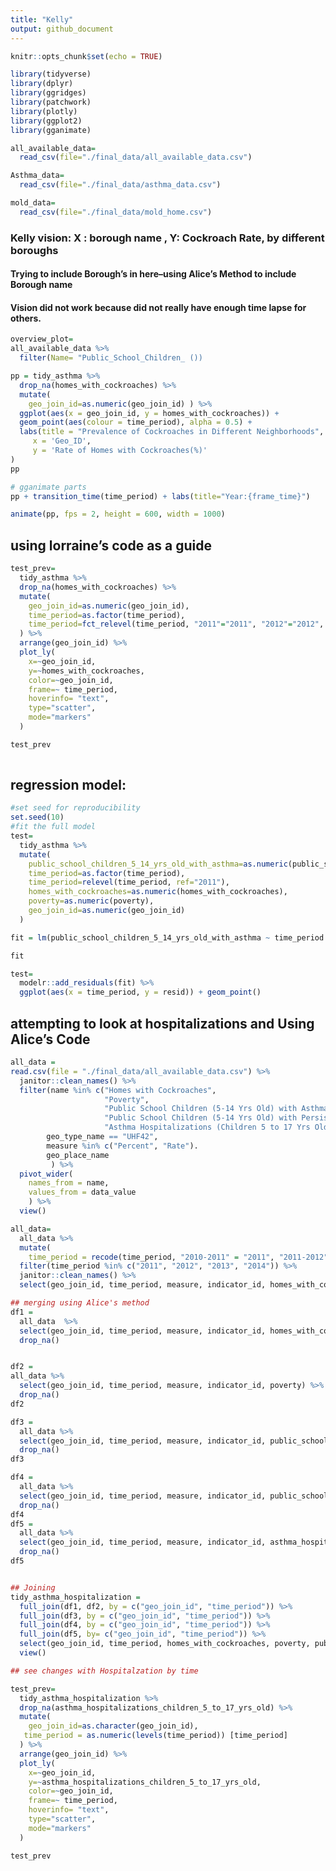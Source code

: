 ```yaml
---
title: "Kelly"
output: github_document
---
```


```r
knitr::opts_chunk$set(echo = TRUE)

library(tidyverse)
library(dplyr)
library(ggridges)
library(patchwork)
library(plotly)
library(ggplot2)
library(gganimate)

```

```r
all_available_data=
  read_csv(file="./final_data/all_available_data.csv")

Asthma_data=
  read_csv(file="./final_data/asthma_data.csv")

mold_data=
  read_csv(file="./final_data/mold_home.csv")
```

### Kelly vision: X : borough name , Y: Cockroach Rate, by different boroughs 
#### Trying to include Borough's in here--using Alice's Method to include Borough name

#### Vision did not work because did not really have enough time lapse for others. 
```r
overview_plot=
all_available_data %>% 
  filter(Name= "Public_School_Children_ ())
```

```r
pp = tidy_asthma %>%
  drop_na(homes_with_cockroaches) %>% 
  mutate(
    geo_join_id=as.numeric(geo_join_id) ) %>% 
  ggplot(aes(x = geo_join_id, y = homes_with_cockroaches)) + 
  geom_point(aes(colour = time_period), alpha = 0.5) +
  labs(title = "Prevalence of Cockroaches in Different Neighborhoods",
     x = 'Geo_ID', 
     y = 'Rate of Homes with Cockroaches(%)'
)
pp

# gganimate parts
pp + transition_time(time_period) + labs(title="Year:{frame_time}")

animate(pp, fps = 2, height = 600, width = 1000)
```

## using lorraine's code as a guide
```r
test_prev=
  tidy_asthma %>% 
  drop_na(homes_with_cockroaches) %>% 
  mutate(
    geo_join_id=as.numeric(geo_join_id),
    time_period=as.factor(time_period),
    time_period=fct_relevel(time_period, "2011"="2011", "2012"="2012", "2013" = "2013", "2014" = "2014")
  ) %>% 
  arrange(geo_join_id) %>% 
  plot_ly(
    x=~geo_join_id, 
    y=~homes_with_cockroaches,
    color=~geo_join_id,
    frame=~ time_period,
    hoverinfo= "text",
    type="scatter",
    mode="markers"
  )

test_prev
  
```


## regression model:
```r
#set seed for reproducibility
set.seed(10)
#fit the full model
test=
  tidy_asthma %>% 
  mutate(
    public_school_children_5_14_yrs_old_with_asthma=as.numeric(public_school_children_5_14_yrs_old_with_asthma),
    time_period=as.factor(time_period),
    time_period=relevel(time_period, ref="2011"),
    homes_with_cockroaches=as.numeric(homes_with_cockroaches),
    poverty=as.numeric(poverty),
    geo_join_id=as.numeric(geo_join_id)
  )

fit = lm(public_school_children_5_14_yrs_old_with_asthma ~ time_period + homes_with_cockroaches + poverty + geo_join_id, data=test)

fit

test=
  modelr::add_residuals(fit) %>% 
  ggplot(aes(x = time_period, y = resid)) + geom_point()

```
## attempting to look at hospitalizations and Using Alice's Code
```r
all_data = 
read.csv(file = "./final_data/all_available_data.csv") %>% 
  janitor::clean_names() %>% 
  filter(name %in% c("Homes with Cockroaches", 
                     "Poverty", 
                     "Public School Children (5-14 Yrs Old) with Asthma", 
                     "Public School Children (5-14 Yrs Old) with Persistent Asthma",
                     "Asthma Hospitalizations (Children 5 to 17 Yrs Old)"),
        geo_type_name == "UHF42", 
        measure %in% c("Percent", "Rate").
        geo_place_name
         ) %>% 
  pivot_wider(
    names_from = name, 
    values_from = data_value
    ) %>% 
  view()

all_data=
  all_data %>% 
  mutate(
    time_period = recode(time_period, "2010-2011" = "2011", "2011-2012" = "2012", "2012-2013" = "2013", "2013-2014" = "2014", "2010-14" = "2011")) %>%
  filter(time_period %in% c("2011", "2012", "2013", "2014")) %>% 
  janitor::clean_names() %>% 
  select(geo_join_id, time_period, measure, indicator_id, homes_with_cockroaches, poverty, public_school_children_5_14_yrs_old_with_asthma, public_school_children_5_14_yrs_old_with_persistent_asthma,asthma_hospitalizations_children_5_to_17_yrs_old, geo_place_name )
````
```r
## merging using Alice's method
df1 = 
  all_data  %>% 
  select(geo_join_id, time_period, measure, indicator_id, homes_with_cockroaches) %>% 
  drop_na()


df2 = 
all_data %>% 
  select(geo_join_id, time_period, measure, indicator_id, poverty) %>% 
  drop_na()
df2

df3 = 
  all_data %>% 
  select(geo_join_id, time_period, measure, indicator_id, public_school_children_5_14_yrs_old_with_asthma) %>% 
  drop_na()
df3

df4 = 
  all_data %>% 
  select(geo_join_id, time_period, measure, indicator_id, public_school_children_5_14_yrs_old_with_persistent_asthma) %>% 
  drop_na()
df4
df5 = 
  all_data %>% 
  select(geo_join_id, time_period, measure, indicator_id, asthma_hospitalizations_children_5_to_17_yrs_old) %>% 
  drop_na()
df5


## Joining
tidy_asthma_hospitalization = 
  full_join(df1, df2, by = c("geo_join_id", "time_period")) %>% 
  full_join(df3, by = c("geo_join_id", "time_period")) %>% 
  full_join(df4, by = c("geo_join_id", "time_period")) %>% 
  full_join(df5, by= c("geo_join_id", "time_period")) %>% 
  select(geo_join_id, time_period, homes_with_cockroaches, poverty, public_school_children_5_14_yrs_old_with_asthma, public_school_children_5_14_yrs_old_with_persistent_asthma, asthma_hospitalizations_children_5_to_17_yrs_old) %>% 
  view()
```

```r
## see changes with Hospitalzation by time

test_prev=
  tidy_asthma_hospitalization %>% 
  drop_na(asthma_hospitalizations_children_5_to_17_yrs_old) %>% 
  mutate(
    geo_join_id=as.character(geo_join_id),
   time_period = as.numeric(levels(time_period)) [time_period]
  ) %>% 
  arrange(geo_join_id) %>% 
  plot_ly(
    x=~geo_join_id, 
    y=~asthma_hospitalizations_children_5_to_17_yrs_old,
    color=~geo_join_id,
    frame=~ time_period,
    hoverinfo= "text",
    type="scatter",
    mode="markers"
  )

test_prev
```
